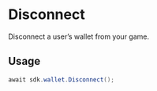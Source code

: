 # Disconnect

Disconnect a user&rsquo;s wallet from your game.

## Usage

```csharp
await sdk.wallet.Disconnect();
```
